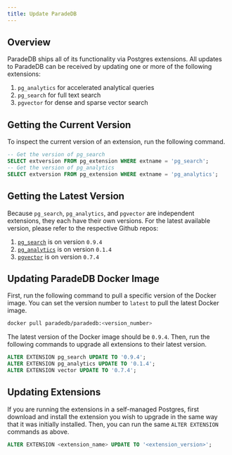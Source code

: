 ```yaml
---
title: Update ParadeDB
---
```


## Overview

ParadeDB ships all of its functionality via Postgres extensions. All updates to ParadeDB can be
received by updating one or more of the following extensions:

1. `pg_analytics` for accelerated analytical queries
2. `pg_search` for full text search
3. `pgvector` for dense and sparse vector search

## Getting the Current Version

To inspect the current version of an extension, run the following command.

```sql
-- Get the version of pg_search
SELECT extversion FROM pg_extension WHERE extname = 'pg_search';
-- Get the version of pg_analytics
SELECT extversion FROM pg_extension WHERE extname = 'pg_analytics';
```

## Getting the Latest Version

Because `pg_search`, `pg_analytics`, and `pgvector` are independent extensions, they each have their own versions.
For the latest available version, please refer to the respective Github repos:

1. [`pg_search`](https://github.com/paradedb/paradedb/releases) is on version `0.9.4`
2. [`pg_analytics`](https://github.com/paradedb/pg_analytics/blob/main/pg_analytics.control) is on version `0.1.4`
3. [`pgvector`](https://github.com/pgvector/pgvector/tags) is on version `0.7.4`

## Updating ParadeDB Docker Image

First, run the following command to pull a specific version of the Docker image. You can set the version number
to `latest` to pull the latest Docker image.

```bash
docker pull paradedb/paradedb:<version_number>
```

The latest version of the Docker image should be `0.9.4`. Then, run the following commands to upgrade all extensions to their latest version.

```sql
ALTER EXTENSION pg_search UPDATE TO '0.9.4';
ALTER EXTENSION pg_analytics UPDATE TO '0.1.4';
ALTER EXTENSION vector UPDATE TO '0.7.4';
```

## Updating Extensions

If you are running the extensions in a self-managed Postgres, first download and install the extension you wish to upgrade in the same way that it was initially
installed. Then, you can run the same `ALTER EXTENSION` commands as above.

```sql
ALTER EXTENSION <extension_name> UPDATE TO '<extension_version>';
```
